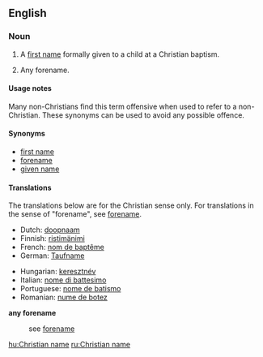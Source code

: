 ==English==

===Noun===
{{en-noun}}

# A [[first name]] formally given to a child at a Christian baptism.
# {{context|by extension}} Any forename.

====Usage notes====
Many non-Christians find this term offensive when used to refer to a non-Christian. These synonyms can be used to avoid any possible offence.

====Synonyms====
*[[first name]]
*[[forename]]
*[[given name]]

====Translations====
The translations below are for the Christian sense only.  For translations in the sense of "forename", see [[forename]].  <!-- This will help maintain consistency and reduce redundancy. -->

{{trans-top|first name at Christian baptism}}
*Dutch: [[doopnaam]] {{m}}
*Finnish: [[ristimänimi]]
*French: [[nom de baptême]] {{m}}
*German: [[Taufname]] {{m}}
{{trans-mid}}
*Hungarian: [[keresztnév]]
*Italian: [[nome di battesimo]] {{m}}
*Portuguese: [[nome de batismo]] {{f}}
*Romanian: [[nume de botez]]
{{trans-bottom}}

'''any forename'''
:see [[forename]]

[[hu:Christian name]]
[[ru:Christian name]]